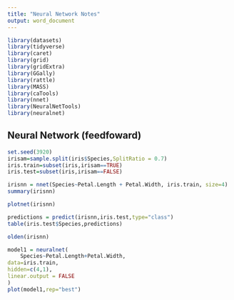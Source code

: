 ---
title: "Neural Network Notes"
output: word_document
---

```{r}
library(datasets)
library(tidyverse) 
library(caret)
library(grid)
library(gridExtra)
library(GGally)
library(rattle)
library(MASS)
library(caTools)
library(nnet)
library(NeuralNetTools)
library(neuralnet)
```

## Neural Network (feedfoward)

```{r}
set.seed(3920)
irisam=sample.split(iris$Species,SplitRatio = 0.7)
iris.train=subset(iris,irisam==TRUE)
iris.test=subset(iris,irisam==FALSE)
```

```{r}
irisnn = nnet(Species~Petal.Length + Petal.Width, iris.train, size=4)
summary(irisnn)
```

```{r}
plotnet(irisnn)
```

```{r}
predictions = predict(irisnn,iris.test,type="class")
table(iris.test$Species,predictions)
```

```{r}
olden(irisnn)
```

```{r}
model1 = neuralnet(
    Species~Petal.Length+Petal.Width,
data=iris.train,
hidden=c(4,1),
linear.output = FALSE
)
plot(model1,rep="best")
```
